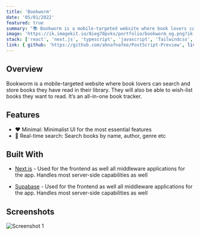 ```yaml
---
title: 'Bookworm'
date: '05/01/2022'
featured: true
summary: "📚 Bookworm is a mobile-targeted website where book lovers can search and store books they have read in their library"
image: 'https://ik.imagekit.io/8ieg70pvks/portfolio/bookworm_og.png?ik-sdk-version=javascript-1.4.3&updatedAt=1670981729993'
stack: ['react', 'next.js', 'typescript', 'javascript', 'Tailwindcss', "supabase", 'chakraui', 'postgresql']
link: { github: 'https://github.com/ahnafnafee/PostScript-Preview', live: 'https://marketplace.visualstudio.com/items?itemName=ahnafnafee.postscript-preview' }
---
```


## Overview

Bookworm is a mobile-targeted website where book lovers can search and store books they have read in their library.
They will also be able to wish-list books they want to read. It’s an all-in-one book tracker.


## Features

- ❤ Minimal: Minimalist UI for the most essential features
- 🔌 Real-time search: Search books by name, author, genre etc

## Built With

- [Next.js](https://nextjs.org/) - Used for the frontend as well all middleware applications for the app.
Handles most server-side capabilities as well

- [Supabase](https://www.supabase.com) - Used for the frontend as well all middleware applications for the app.
Handles most server-side capabilities as well

## Screenshots

![Screenshot 1](https://raw.githubusercontent.com/ahnafnafee/Bookworm/main/public/images/screenshot-1.png)
